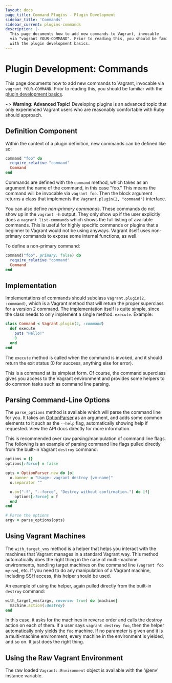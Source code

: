 ```yaml
---
layout: docs
page_title: Command Plugins - Plugin Development
sidebar_title: 'Commands'
sidebar_current: plugins-commands
description: |-
  This page documents how to add new commands to Vagrant, invocable
  via "vagrant YOUR-COMMAND". Prior to reading this, you should be familiar
  with the plugin development basics.
---
```


# Plugin Development: Commands

This page documents how to add new commands to Vagrant, invocable
via `vagrant YOUR-COMMAND`. Prior to reading this, you should be familiar
with the [plugin development basics](/docs/plugins/development-basics).

~> **Warning: Advanced Topic!** Developing plugins is an
advanced topic that only experienced Vagrant users who are reasonably
comfortable with Ruby should approach.

## Definition Component

Within the context of a plugin definition, new commands can be defined
like so:

```ruby
command "foo" do
  require_relative "command"
  Command
end
```

Commands are defined with the `command` method, which takes as an argument
the name of the command, in this case "foo." This means the command will be
invocable via `vagrant foo`. Then the block argument returns a class that
implements the `Vagrant.plugin(2, "command")` interface.

You can also define _non-primary commands_. These commands do not show
up in the `vagrant -h` output. They only show up if the user explicitly
does a `vagrant list-commands` which shows the full listing of available
commands. This is useful for highly specific commands or plugins that a
beginner to Vagrant would not be using anyways. Vagrant itself uses non-primary
commands to expose some internal functions, as well.

To define a non-primary command:

```ruby
command("foo", primary: false) do
  require_relative "command"
  Command
end
```

## Implementation

Implementations of commands should subclass `Vagrant.plugin(2, :command)`,
which is a Vagrant method that will return the proper superclass for
a version 2 command. The implementation itself is quite simple, since the
class needs to only implement a single method: `execute`. Example:

```ruby
class Command < Vagrant.plugin(2, :command)
  def execute
    puts "Hello!"
    0
  end
end
```

The `execute` method is called when the command is invoked, and it should
return the exit status (0 for success, anything else for error).

This is a command at its simplest form. Of course, the command superclass
gives you access to the Vagrant environment and provides some helpers to
do common tasks such as command line parsing.

## Parsing Command-Line Options

The `parse_options` method is available which will parse the command line
for you. It takes an [OptionParser](http://ruby-doc.org/stdlib-1.9.3/libdoc/optparse/rdoc/OptionParser.html)
as an argument, and adds some common elements to it such as the `--help` flag,
automatically showing help if requested. View the API docs directly for more
information.

This is recommended over raw parsing/manipulation of command line flags.
The following is an example of parsing command line flags pulled directly
from the built-in Vagrant `destroy` command:

```ruby
options = {}
options[:force] = false

opts = OptionParser.new do |o|
  o.banner = "Usage: vagrant destroy [vm-name]"
  o.separator ""

  o.on("-f", "--force", "Destroy without confirmation.") do |f|
    options[:force] = f
  end
end

# Parse the options
argv = parse_options(opts)
```

## Using Vagrant Machines

The `with_target_vms` method is a helper that helps you interact with
the machines that Vagrant manages in a standard Vagrant way. This method
automatically does the right thing in the case of multi-machine environments,
handling target machines on the command line (`vagrant foo my-vm`), etc.
If you need to do any manipulation of a Vagrant machine, including SSH
access, this helper should be used.

An example of using the helper, again pulled directly from the built-in
`destroy` command:

```ruby
with_target_vms(argv, reverse: true) do |machine|
  machine.action(:destroy)
end
```

In this case, it asks for the machines in reverse order and calls the
destroy action on each of them. If a user says `vagrant destroy foo`, then
the helper automatically only yields the `foo` machine. If no parameter
is given and it is a multi-machine environment, every machine in the environment
is yielded, and so on. It just does the right thing.

## Using the Raw Vagrant Environment

The raw loaded `Vagrant::Environment` object is available with the
'@env' instance variable.
